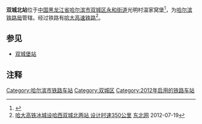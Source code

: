 {{Infobox China railway station
|车站名称 = 双城北站
|图片 = Shuangcheng North Railway Station.jpg
|图片介绍 = 
|其他名称 = 
|车站拼音 = Shuāngchéngběi Zhàn
|英文名称 = Shuangchengbei Railway Station<ref>{{Cite web |url=http://news.sina.com.cn/o/2012-09-18/080725196193.shtml |title=铁道部:火车站名含"东西南北"统一改用拼音 |accessdate=2016-05-07 |archive-date=2017-07-30 |archive-url=https://web.archive.org/web/20170730073100/http://news.sina.com.cn/o/2012-09-18/080725196193.shtml |dead-url=no }}</ref><ref>{{cite journal |author=[[铁道部运输局|铁道部运输局]] |journal = 铁路客货运输专刊 |year=2012 |issue=4 |title = 关于明确铁路车站站名英文译法的通知 |id = 运营运调电[2012]1911号 |page = 6}}</ref>
|车站代码 = 53472<ref>{{cite web|url=http://hyfw.12306.cn/hyinfo/action/FwcszsAction_index?type=1|title=营业站服务信息查询|publisher=[[中国铁路客户服务中心|中国铁路客户服务中心]]|accessdate=2018-05-10|archive-date=2016-11-06|archive-url=https://web.archive.org/web/20161106075157/http://hyfw.12306.cn/hyinfo/action/FwcszsAction_index?type=1|dead-url=no}}</ref>
|电报码 = SBB
|拼音码 = SCB
|车站位置 = [[黑龙江省|黑龙江省]][[哈尔滨市|哈尔滨市]][[双城区|双城区]][[永和街道_(哈尔滨市)|永和街道]]光明村温家窝堡
|坐标 = {{coord|45|25|27.67|N|126|15|52.34|E|display=inline,title}}
|归属 = [[哈尔滨铁路局|哈尔滨铁路局]]
|线路 = [[哈大客运专线|哈大客运专线]]
|车站等级 = 
|月台数目 = 2
|站台面 = 
|股道数目 = 4
|网站 =
}}
'''双城北站'''位于[[中国|中国]][[黑龙江省|黑龙江省]][[哈尔滨市|哈尔滨市]][[双城区|双城区]][[永和街道_(哈尔滨市)|永和街道]]光明村温家窝堡<ref>{{cite web|url=http://www.12306.cn/mormhweb/kyyyz/ky_heb/201001/t20100124_1161.html|title=哈尔滨局集团公司客运站数据(车站)|publisher=[[中国铁路客户服务中心|中国铁路客户服务中心]]|accessdate=2018-05-10|archive-date=2017-12-05|archive-url=https://web.archive.org/web/20171205153727/http://www.12306.cn/mormhweb/kyyyz/ky_heb/201001/t20100124_1161.html|dead-url=no}}</ref>，为[[哈尔滨铁路局|哈尔滨铁路局]]管辖。经过铁路有[[哈大高速铁路|哈大高速铁路]]<ref>[http://heilongjiang.dbw.cn/system/2012/07/19/054072366.shtml 哈大高铁冰城设哈西双城北两站 设计时速350公里] {{Wayback|url=http://heilongjiang.dbw.cn/system/2012/07/19/054072366.shtml |date=20141129060110 }} [[东北网|东北网]] 2012-07-19</ref>。

== 参见 ==
* [[双城堡站|双城堡站]]

==注释==
{{reflist}}

{{start rail box|[[中国铁路|中国铁路]]}}
{{s-inop|[[扶余北站|扶余北站]]|{{站|大连北}}方向}}
{{s-line|[[哈大高速铁路|哈大高速铁路]]<br />← 58km 双城北站 40km →}}
{{s-inop|[[哈尔滨西站|哈尔滨西站]]|本线终点}}
{{end box}}

{{哈大高速铁路}}
[[Category:哈尔滨市铁路车站|Category:哈尔滨市铁路车站]]
[[Category:双城区|Category:双城区]]
[[Category:2012年启用的铁路车站|Category:2012年启用的铁路车站]]